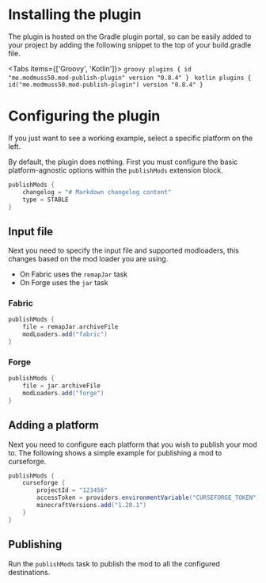 
# Installing the plugin
 
The plugin is hosted on the Gradle plugin portal, so can be easily added to your project by adding the following snippet to the top of your build.gradle file.
 
<Tabs items={['Groovy', 'Kotlin']}>
  <Tab>
    ```groovy
    plugins {
        id "me.modmuss50.mod-publish-plugin" version "0.8.4"
    }
    ```
  </Tab>
  <Tab>
    ```kotlin
    plugins {
        id("me.modmuss50.mod-publish-plugin") version "0.8.4"
    }
    ```
  </Tab>
</Tabs>

# Configuring the plugin


<Callout type="info" emoji="ℹ️">
    If you just want to see a working example, select a specific platform on the left.
</Callout>

By default, the plugin does nothing. First you must configure the basic platform-agnostic options within the `publishMods` extension block.

```groovy
publishMods {
    changelog = "# Markdown changelog content"
    type = STABLE
}
```

## Input file

Next you need to specify the input file and supported modloaders, this changes based on the mod loader you are using.

- On Fabric uses the `remapJar` task
- On Forge uses the `jar` task

### Fabric

```groovy
publishMods {
    file = remapJar.archiveFile
    modLoaders.add("fabric")
}
```

### Forge

```groovy
publishMods {
    file = jar.archiveFile
    modLoaders.add("forge")
}
```

## Adding a platform

Next you need to configure each platform that you wish to publish your mod to. The following shows a simple example for publishing a mod to curseforge.

```groovy
publishMods {
    curseforge {
        projectId = "123456"
        accessToken = providers.environmentVariable("CURSEFORGE_TOKEN")
        minecraftVersions.add("1.20.1")
    }
}
```
## Publishing

Run the `publishMods` task to publish the mod to all the configured destinations.